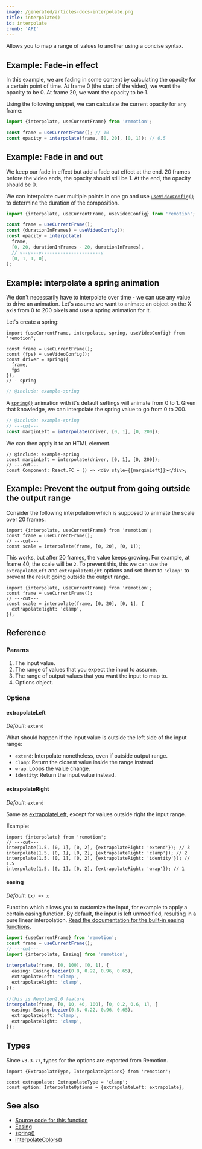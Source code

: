 ```yaml
---
image: /generated/articles-docs-interpolate.png
title: interpolate()
id: interpolate
crumb: 'API'
---
```


<YouTube minutes={6} href="https://www.youtube.com/watch?v=sff_CdWw_-c" thumb="https://i.ytimg.com/vi/sff_CdWw_-c/hqdefault.jpg?sqp=-oaymwEcCPYBEIoBSFXyq4qpAw4IARUAAIhCGAFwAcABBg==&rs=AOn4CLDPXdTFxf6qNNfkSr_91y0xVTXaXQ" title="How to interpolate()" />

Allows you to map a range of values to another using a concise syntax.

## Example: Fade-in effect

In this example, we are fading in some content by calculating the opacity for a certain point of time.
At frame 0 (the start of the video), we want the opacity to be 0.
At frame 20, we want the opacity to be 1.

Using the following snippet, we can calculate the current opacity for any frame:

```ts twoslash
import {interpolate, useCurrentFrame} from 'remotion';

const frame = useCurrentFrame(); // 10
const opacity = interpolate(frame, [0, 20], [0, 1]); // 0.5
```

## Example: Fade in and out

We keep our fade in effect but add a fade out effect at the end.
20 frames before the video ends, the opacity should still be 1.
At the end, the opacity should be 0.

We can interpolate over multiple points in one go and use [`useVideoConfig()`](/docs/use-video-config) to determine the duration of the composition.

```ts twoslash
import {interpolate, useCurrentFrame, useVideoConfig} from 'remotion';

const frame = useCurrentFrame();
const {durationInFrames} = useVideoConfig();
const opacity = interpolate(
  frame,
  [0, 20, durationInFrames - 20, durationInFrames],
  // v--v---v----------------------v
  [0, 1, 1, 0],
);
```

## Example: interpolate a spring animation

We don't necessarily have to interpolate over time - we can use any value to drive an animation.
Let's assume we want to animate an object on the X axis from 0 to 200 pixels and use a spring animation for it.

Let's create a spring:

```twoslash include example
import {useCurrentFrame, interpolate, spring, useVideoConfig} from 'remotion';

const frame = useCurrentFrame();
const {fps} = useVideoConfig();
const driver = spring({
  frame,
  fps
});
// - spring
```

```ts twoslash
// @include: example-spring
```

A [`spring()`](/docs/spring) animation with it's default settings will animate from 0 to 1.
Given that knowledge, we can interpolate the spring value to go from 0 to 200.

```ts twoslash
// @include: example-spring
// ---cut---
const marginLeft = interpolate(driver, [0, 1], [0, 200]);
```

We can then apply it to an HTML element.

```tsx twoslash {1}
// @include: example-spring
const marginLeft = interpolate(driver, [0, 1], [0, 200]);
// ---cut---
const Component: React.FC = () => <div style={{marginLeft}}></div>;
```

## Example: Prevent the output from going outside the output range

Consider the following interpolation which is supposed to animate the scale over 20 frames:

```tsx twoslash
import {interpolate, useCurrentFrame} from 'remotion';
const frame = useCurrentFrame();
// ---cut---
const scale = interpolate(frame, [0, 20], [0, 1]);
```

This works, but after 20 frames, the value keeps growing. For example, at frame 40, the scale will be `2`.
To prevent this, this we can use the `extrapolateLeft` and `extrapolateRight` options and set them to `'clamp'` to prevent the result going outside the output range.

```tsx twoslash
import {interpolate, useCurrentFrame} from 'remotion';
const frame = useCurrentFrame();
// ---cut---
const scale = interpolate(frame, [0, 20], [0, 1], {
  extrapolateRight: 'clamp',
});
```

## Reference

### Params

1. The input value.
2. The range of values that you expect the input to assume.
3. The range of output values that you want the input to map to.
4. Options object.

### Options

#### extrapolateLeft

_Default_: `extend`

What should happen if the input value is outside the left side of the input range:

- `extend`: Interpolate nonetheless, even if outside output range.
- `clamp`: Return the closest value inside the range instead
- `wrap`: Loops the value change.
- `identity`: Return the input value instead.

#### extrapolateRight

_Default_: `extend`

Same as [extrapolateLeft](#extrapolateleft), except for values outside right the input range.

Example:

```tsx twoslash
import {interpolate} from 'remotion';
// ---cut---
interpolate(1.5, [0, 1], [0, 2], {extrapolateRight: 'extend'}); // 3
interpolate(1.5, [0, 1], [0, 2], {extrapolateRight: 'clamp'}); // 2
interpolate(1.5, [0, 1], [0, 2], {extrapolateRight: 'identity'}); // 1.5
interpolate(1.5, [0, 1], [0, 2], {extrapolateRight: 'wrap'}); // 1
```

#### easing

_Default_: `(x) => x`

Function which allows you to customize the input, for example to apply a certain easing function.
By default, the input is left unmodified, resulting in a pure linear interpolation. [Read the documentation for the built-in easing functions](/docs/easing).

```ts twoslash
import {useCurrentFrame} from 'remotion';
const frame = useCurrentFrame();
// ---cut---
import {interpolate, Easing} from 'remotion';

interpolate(frame, [0, 100], [0, 1], {
  easing: Easing.bezier(0.8, 0.22, 0.96, 0.65),
  extrapolateLeft: 'clamp',
  extrapolateRight: 'clamp',
});

//this is Remotion2.0 feature
interpolate(frame, [0, 10, 40, 100], [0, 0.2, 0.6, 1], {
  easing: Easing.bezier(0.8, 0.22, 0.96, 0.65),
  extrapolateLeft: 'clamp',
  extrapolateRight: 'clamp',
});
```

## Types

Since `v3.3.77`, types for the options are exported from Remotion.

```tsx twoslash
import {ExtrapolateType, InterpolateOptions} from 'remotion';

const extrapolate: ExtrapolateType = 'clamp';
const option: InterpolateOptions = {extrapolateLeft: extrapolate};
```

## See also

- [Source code for this function](https://github.com/remotion-dev/remotion/blob/main/packages/core/src/interpolate.ts)
- [Easing](/docs/easing)
- [spring()](/docs/spring)
- [interpolateColors()](/docs/interpolate-colors)
